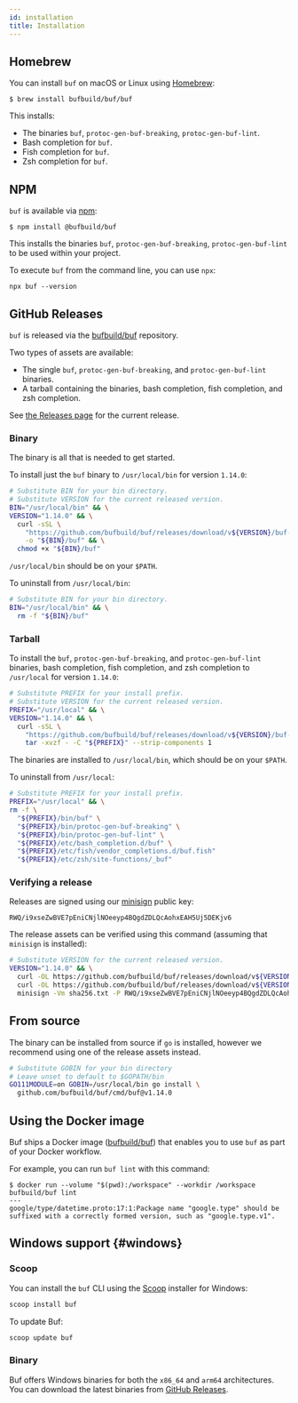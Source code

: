 ```yaml
---
id: installation
title: Installation
---
```


## Homebrew

You can install `buf` on macOS or Linux using [Homebrew](https://brew.sh):

```terminal
$ brew install bufbuild/buf/buf
```

This installs:

- The binaries `buf`, `protoc-gen-buf-breaking`, `protoc-gen-buf-lint`.
- Bash completion for `buf`.
- Fish completion for `buf`.
- Zsh completion for `buf`.

## NPM

`buf` is available via [npm](https://www.npmjs.com/package/@bufbuild/buf):

```terminal
$ npm install @bufbuild/buf
```

This installs the binaries `buf`, `protoc-gen-buf-breaking`,
`protoc-gen-buf-lint` to be used within your project.

To execute `buf` from the command line, you can use `npx`:

```terminal
npx buf --version
```

## GitHub Releases

`buf` is released via the [bufbuild/buf](https://github.com/bufbuild/buf)
repository.

Two types of assets are available:

- The single `buf`, `protoc-gen-buf-breaking`, and `protoc-gen-buf-lint`
  binaries.
- A tarball containing the binaries, bash completion, fish completion, and zsh
  completion.

See [the Releases page](https://github.com/bufbuild/buf/releases) for the
current release.

### Binary

The binary is all that is needed to get started.

To install just the `buf` binary to `/usr/local/bin` for version `1.14.0`:

```sh
# Substitute BIN for your bin directory.
# Substitute VERSION for the current released version.
BIN="/usr/local/bin" && \
VERSION="1.14.0" && \
  curl -sSL \
    "https://github.com/bufbuild/buf/releases/download/v${VERSION}/buf-$(uname -s)-$(uname -m)" \
    -o "${BIN}/buf" && \
  chmod +x "${BIN}/buf"
```

`/usr/local/bin` should be on your `$PATH`.

To uninstall from `/usr/local/bin`:

```sh
# Substitute BIN for your bin directory.
BIN="/usr/local/bin" && \
  rm -f "${BIN}/buf"
```

### Tarball

To install the `buf`, `protoc-gen-buf-breaking`, and `protoc-gen-buf-lint`
binaries, bash completion, fish completion, and zsh completion to `/usr/local`
for version `1.14.0`:

```sh
# Substitute PREFIX for your install prefix.
# Substitute VERSION for the current released version.
PREFIX="/usr/local" && \
VERSION="1.14.0" && \
  curl -sSL \
    "https://github.com/bufbuild/buf/releases/download/v${VERSION}/buf-$(uname -s)-$(uname -m).tar.gz" | \
    tar -xvzf - -C "${PREFIX}" --strip-components 1
```

The binaries are installed to `/usr/local/bin`, which should be on your `$PATH`.

To uninstall from `/usr/local`:

```sh
# Substitute PREFIX for your install prefix.
PREFIX="/usr/local" && \
rm -f \
  "${PREFIX}/bin/buf" \
  "${PREFIX}/bin/protoc-gen-buf-breaking" \
  "${PREFIX}/bin/protoc-gen-buf-lint" \
  "${PREFIX}/etc/bash_completion.d/buf" \
  "${PREFIX}/etc/fish/vendor_completions.d/buf.fish"
  "${PREFIX}/etc/zsh/site-functions/_buf"
```

### Verifying a release

Releases are signed using our [minisign](https://github.com/jedisct1/minisign)
public key:

```
RWQ/i9xseZwBVE7pEniCNjlNOeeyp4BQgdZDLQcAohxEAH5Uj5DEKjv6
```

The release assets can be verified using this command (assuming that `minisign`
is installed):

```sh
# Substitute VERSION for the current released version.
VERSION="1.14.0" && \
  curl -OL https://github.com/bufbuild/buf/releases/download/v${VERSION}/sha256.txt && \
  curl -OL https://github.com/bufbuild/buf/releases/download/v${VERSION}/sha256.txt.minisig && \
  minisign -Vm sha256.txt -P RWQ/i9xseZwBVE7pEniCNjlNOeeyp4BQgdZDLQcAohxEAH5Uj5DEKjv6
```

## From source

The binary can be installed from source if `go` is installed, however we
recommend using one of the release assets instead.

```sh
# Substitute GOBIN for your bin directory
# Leave unset to default to $GOPATH/bin
GO111MODULE=on GOBIN=/usr/local/bin go install \
  github.com/bufbuild/buf/cmd/buf@v1.14.0
```

## Using the Docker image

Buf ships a Docker image ([bufbuild/buf](https://hub.docker.com/r/bufbuild/buf))
that enables you to use `buf` as part of your Docker workflow.

For example, you can run `buf lint` with this command:

```terminal
$ docker run --volume "$(pwd):/workspace" --workdir /workspace bufbuild/buf lint
---
google/type/datetime.proto:17:1:Package name "google.type" should be suffixed with a correctly formed version, such as "google.type.v1".
```

## Windows support {#windows}

### Scoop

You can install the `buf` CLI using the [Scoop] installer for Windows:

```powershell
scoop install buf
```

To update Buf:

```powershell
scoop update buf
```

### Binary

Buf offers Windows binaries for both the `x86_64` and `arm64` architectures. You
can download the latest binaries from [GitHub Releases][releases].

[releases]: https://github.com/bufbuild/buf/releases/latest
[scoop]: https://scoop.sh
